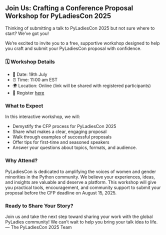 ## Join Us: Crafting a Conference Proposal Workshop for PyLadiesCon 2025

Thinking of submitting a talk to PyLadiesCon 2025 but not sure where to start? We’ve got you!

We’re excited to invite you to a free, supportive workshop designed to help you craft and submit your PyLadiesCon proposal with confidence.
### 🗓️ Workshop Details
- 📅 Date: 19th July
-  ⏰ Time: 11:00 am EST
- 🌍 Location: Online (link will be shared with registered participants)
- 💌 Register [here](https://lu.ma/nkkeq1lz)

### What to Expect
In this interactive workshop, we will:
- Demystify the CFP process for PyLadiesCon 2025
- Share what makes a clear, engaging proposal
- Walk through examples of successful proposals
- Offer tips for first-time and seasoned speakers
- Answer your questions about topics, formats, and audience.

### Why Attend?
PyLadiesCon is dedicated to amplifying the voices of women and gender minorities in the Python community.
We believe your experiences, ideas, and insights are valuable and deserve a platform.
This workshop will give you practical tools, encouragement, and community support to submit your proposal before the CFP deadline on August 15, 2025.

### Ready to Share Your Story?
Join us and take the next step toward sharing your work with the global PyLadies community!
We can’t wait to help you bring your talk idea to life.
— The PyLadiesCon 2025 Team
